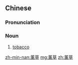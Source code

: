 ==Chinese==
{{zh-forms|alt=熏草}}

===Pronunciation===
{{zh-pron
|mn=hun-chháu
|cat=n
}}

===Noun===
{{zh-noun}}

# [[tobacco]]

[[zh-min-nan:薰草]]
[[mg:薰草]]
[[zh:薰草]]
